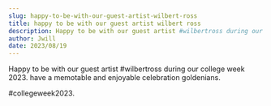 ```yaml
---
slug: happy-to-be-with-our-guest-artist-wilbert-ross
title: happy to be with our guest artist wilbert ross
description: Happy to be with our guest artist #wilbertross during our college week 2023. have a...
author: Jwill
date: 2023/08/19
---
```


Happy to be with our guest artist #wilbertross during our college week 2023. have a memotable and enjoyable celebration goldenians.

#collegeweek2023.